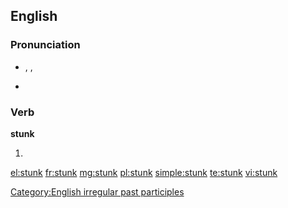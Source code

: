 ==English==

===Pronunciation===
* {{enPR|stŭngk}}, {{IPA|/stʌŋk/}}, {{X-SAMPA|/stVNk/}}
* {{rhymes|ʌŋk}}

===Verb===
'''stunk'''

# {{past participle of|stink}}

[[Category:English irregular past participles]]

[[el:stunk]]
[[fr:stunk]]
[[mg:stunk]]
[[pl:stunk]]
[[simple:stunk]]
[[te:stunk]]
[[vi:stunk]]
